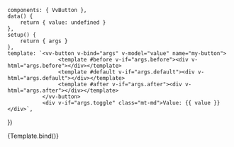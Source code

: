 
<Meta
	title="Components/Button"
	component={VvButton}
	args={defaultArgs}
	argTypes={argTypes}
/>

	components: { VvButton },
	data() {
		return { value: undefined }
	},
	setup() {
		return { args }
	},
	template: `<vv-button v-bind="args" v-model="value" name="my-button">
					<template #before v-if="args.before"><div v-html="args.before"></div></template>
					<template #default v-if="args.default"><div v-html="args.default"></div></template>
					<template #after v-if="args.after"><div v-html="args.after"></div></template>
			   </vv-button>
			   <div v-if="args.toggle" class="mt-md">Value: {{ value }}</div>`,
})

<Canvas>
	<Story name="Default" play={defaultTest}>
		{Template.bind()}
	</Story>
</Canvas>
